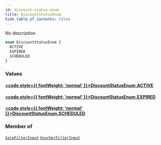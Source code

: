 ```yaml
---
id: discount-status-enum
title: DiscountStatusEnum
hide_table_of_contents: false
---
```








No description

```graphql
enum DiscountStatusEnum {
  ACTIVE
  EXPIRED
  SCHEDULED
}
```


### Values

#### [<code style={{ fontWeight: 'normal' }}>DiscountStatusEnum.<b>ACTIVE</b></code>](#) 
> 
> 

#### [<code style={{ fontWeight: 'normal' }}>DiscountStatusEnum.<b>EXPIRED</b></code>](#) 
> 
> 

#### [<code style={{ fontWeight: 'normal' }}>DiscountStatusEnum.<b>SCHEDULED</b></code>](#) 
> 
> 



### Member of

[`SaleFilterInput`](../../../developer/api-reference/inputs/sale-filter-input)  <Badge class="secondary" text="input"/><Bullet />[`VoucherFilterInput`](../../../developer/api-reference/inputs/voucher-filter-input)  <Badge class="secondary" text="input"/>



